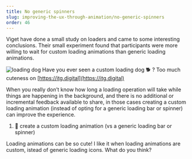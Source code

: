 ```yaml
---
title: No generic spinners
slug: improving-the-ux-through-animation/no-generic-spinners
order: 46
---
```


<SlideTemplate title="No generic spinners">


Viget have done a small study on loaders and came to some interesting conclusions. Their small experiment found that participants were more willing to wait for custom loading animations than generic loading animations.

![loading dog](/gif/loading_dog.gif)
Have you ever seen a custom loading dog 🐕  ? 
Too much cuteness on [https://itg.digital](https://itg.digital)


When you really don’t know how long a loading operation will take while things are happening in the background, and there is no additional or incremental feedback available to share, in those cases creating a custom loading animation (instead of opting for a generic loading bar or spinner) can improve the experience.

1. 🌿 create a custom loading animation (vs a generic loading bar or spinner)


</SlideTemplate>

<Hint>
  Loading animations can be so cute! I like it when loading animations are custom, istead of generic loading icons. What do you think? 
</Hint>

